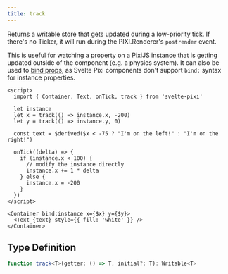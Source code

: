 ```yaml
---
title: track
---
```


Returns a writable store that gets updated during a low-priority tick. If there's no Ticker, it will run during the PIXI.Renderer's `postrender` event.

This is useful for watching a property on a PixiJS instance that is getting updated outside of the component (e.g. a physics system). It can also be used to [bind props](/docs/advanced/binding-props), as Svelte Pixi components don't support `bind:` syntax for instance properties.

```svelte live
<script>
  import { Container, Text, onTick, track } from 'svelte-pixi'

  let instance
  let x = track(() => instance.x, -200)
  let y = track(() => instance.y, 0)

  const text = $derived($x < -75 ? "I'm on the left!" : "I'm on the right!")

  onTick((delta) => {
    if (instance.x < 100) {
      // modify the instance directly
      instance.x += 1 * delta
    } else {
      instance.x = -200
    }
  })
</script>

<Container bind:instance x={$x} y={$y}>
  <Text {text} style={{ fill: 'white' }} />
</Container>
```

## Type Definition

```ts
function track<T>(getter: () => T, initial?: T): Writable<T>
```
